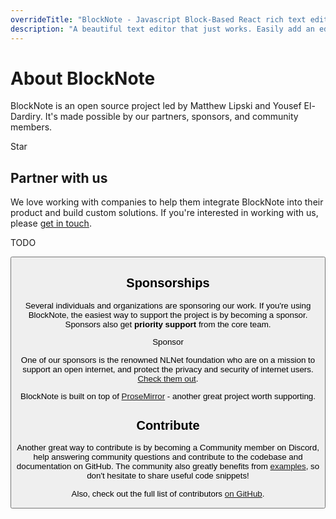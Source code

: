 ```yaml
---
overrideTitle: "BlockNote - Javascript Block-Based React rich text editor"
description: "A beautiful text editor that just works. Easily add an editor to your app that users will love. Customize it with your own functionality like custom blocks or AI tooling."
---
```



# About BlockNote

BlockNote is an open source project led by Matthew Lipski and Yousef El-Dardiry.
It's made possible by our partners, sponsors, and community members.

<p className="nx-mt-6"><GitHubButton href="https://github.com/TypeCellOS/BlockNote" data-color-scheme="no-preference: light; light: light; dark: dark;" data-icon="octicon-star" data-size="large" data-show-count="true" aria-label="Star TypeCellOS/BlockNote on GitHub">Star</GitHubButton></p>

## Partner with us

We love working with companies to help them integrate BlockNote into their product and build custom solutions. 
If you're interested in working with us, please [get in touch](mailto:youse@typecell.org).

TODO

<Button text="Hello" />

## Sponsorships

Several individuals and organizations are sponsoring our work. If you're using BlockNote, the easiest way to support the project is by becoming a sponsor. Sponsors also get **priority support** from the core team.

<p className="nx-mt-6"><GitHubButton href="https://github.com/sponsors/YousefED" data-color-scheme="no-preference: light; light: light; dark: dark;" data-icon="octicon-heart" data-size="large" aria-label="Sponsor @YousefED on GitHub">Sponsor</GitHubButton></p>

One of our sponsors is the renowned NLNet foundation who are on a mission to support an open internet, and protect the privacy and security of internet users. [Check them out](https://www.nlnet.nl).

BlockNote is built on top of [ProseMirror](https://prosemirror.net/) - another great project worth supporting.

## Contribute

Another great way to contribute is by becoming a Community member on Discord, help answering community questions and contribute to the codebase and documentation on GitHub. 
The community also greatly benefits from [examples](/examples), so don't hesitate to share useful code snippets!

Also, check out the full list of contributors [on GitHub](https://github.com/TypeCellOS/BlockNote/graphs/contributors).